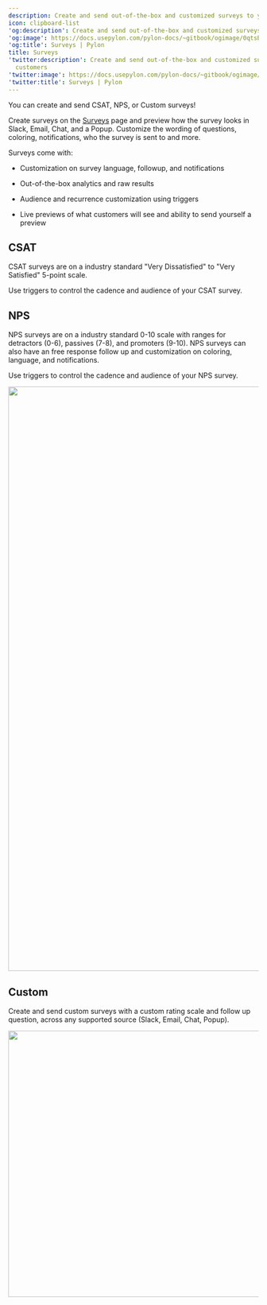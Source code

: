 ---
description: Create and send out-of-the-box and customized surveys to your customers
icon: clipboard-list
'og:description': Create and send out-of-the-box and customized surveys to your customers
'og:image': https://docs.usepylon.com/pylon-docs/~gitbook/ogimage/0qtsBt5fhKA1TeNKSytl
'og:title': Surveys | Pylon
title: Surveys
'twitter:description': Create and send out-of-the-box and customized surveys to your
  customers
'twitter:image': https://docs.usepylon.com/pylon-docs/~gitbook/ogimage/0qtsBt5fhKA1TeNKSytl
'twitter:title': Surveys | Pylon
---
<Info>
You can create and send CSAT, NPS, or Custom surveys!
</Info>

Create surveys on the [Surveys](https://app.usepylon.com/settings/surveys) page and preview how the survey looks in Slack, Email, Chat, and a Popup. Customize the wording of questions, coloring, notifications, who the survey is sent to and more.

Surveys come with:

* Customization on survey language, followup, and notifications

* Out-of-the-box analytics and raw results

* Audience and recurrence customization using triggers

* Live previews of what customers will see and ability to send yourself a preview

## CSAT

CSAT surveys are on a industry standard "Very Dissatisfied" to "Very Satisfied" 5-point scale.

Use triggers to control the cadence and audience of your CSAT survey.

## NPS

NPS surveys are on a industry standard 0-10 scale with ranges for detractors (0-6), passives (7-8), and promoters (9-10). NPS surveys can also have an free response follow up and customization on coloring, language, and notifications.

Use triggers to control the cadence and audience of your NPS survey.

<Frame>
<img alt="" class="block" data-testid="zoom-image" fetchpriority="high" height="1176" sizes="(max-width: 640px) 400px, 768px" src="/images/c72a45b6.png" width="842"/>
</Frame>

## Custom

Create and send custom surveys with a custom rating scale and follow up question, across any supported source (Slack, Email, Chat, Popup).

<Frame caption="Example of a customized popup survey">
<img alt="" class="block" data-testid="zoom-image" fetchpriority="low" height="536" loading="lazy" sizes="(max-width: 640px) 400px, 768px" src="/images/8fe98ce4.png" width="840"/>
</Frame>


